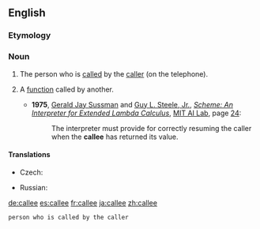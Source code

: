 {{also|čällee}}
==English==

===Etymology===
{{suffix|call|ee|lang=en}}

===Noun===
{{en-noun}}
# {{lb|en|telephony}} The person who is [[called]] by the [[caller]] (on the telephone).
# {{lb|en|computing}} A [[function]] called by another.
#* '''1975''', [[w:Gerald Jay Sussman|Gerald Jay Sussman]] and [[w:Guy L. Steele Jr.|Guy L. Steele, Jr.]], ''[[s:Scheme: An Interpreter for Extended Lambda Calculus|Scheme: An Interpreter for Extended Lambda Calculus]]'', [[w:MIT Computer Science and Artificial Intelligence Laboratory|MIT AI Lab]], page [[s:Scheme: An Interpreter for Extended Lambda Calculus/Section 4|24]]:
#*: The interpreter must provide for correctly resuming the caller when the '''callee''' has returned its value.

====Translations====
{{trans-top|the person who is called by the caller}}
* Czech: {{t|cs|volaný}}
{{trans-mid}}
* Russian: {{t+|ru|вызыва́емый}} {{t+|ru|абоне́нт}}
{{trans-bottom}}

[[de:callee]]
[[es:callee]]
[[fr:callee]]
[[ja:callee]]
[[zh:callee]]
 person who is called by the caller